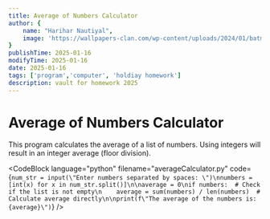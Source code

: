 ```yaml
---
title: Average of Numbers Calculator
author: {
    name: "Harihar Nautiyal",
    image: 'https://wallpapers-clan.com/wp-content/uploads/2024/01/batman-profile-rain-dark-blue-desktop-wallpaper-preview.jpg'
}
publishTime: 2025-01-16
modifyTime: 2025-01-16
date: 2025-01-16
tags: ['program','computer', 'holdiay homework']
description: vault for homework 2025
---
```


# Average of Numbers Calculator

This program calculates the average of a list of numbers. Using integers will result in an integer average (floor division).

<CodeBlock
language="python"
filename="averageCalculator.py"
code={`num_str = input(\"Enter numbers separated by spaces: \")\nnumbers = [int(x) for x in num_str.split()]\n\naverage = 0\nif numbers:  # Check if the list is not empty\n    average = sum(numbers) / len(numbers)  # Calculate average directly\n\nprint(f\"The average of the numbers is: {average}\")`}
/>